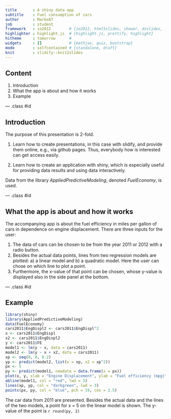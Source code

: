 ```yaml
---
title       : A shiny data app
subtitle    : Fuel consumption of cars
author      : Marbo87   
job         : student
framework   : io2012        # {io2012, html5slides, shower, dzslides, ...}
highlighter : highlight.js  # {highlight.js, prettify, highlight}
hitheme     : tomorrow      # 
widgets     : []            # {mathjax, quiz, bootstrap}
mode        : selfcontained # {standalone, draft}
knit        : slidify::knit2slides
---
```


## Content

1. Introduction
2. What the app is about and how it works
3. Example

--- .class #id 

## Introduction

The purpose of this presentation is 2-fold.

1. Learn how to create presentations, in this case with slidify, and provide them online, e.g., via github pages. Thus, everybody how is interested can get access easily.

2. Learn how to create an application with shiny, which is especially useful for providing data results and using data interactively. 

Data from the library *AppliedPredictiveModeling*, denoted *FuelEconomy*, is used.

--- .class #id 

## What the app is about and how it works

The accompanying app is about the fuel efficiency in miles per gallon of cars in dependence on engine displacement. There are three inputs for the user:

1. The data of cars can be chosen to be from the year 2011 or 2012 with a radio button.
2. Besides the actual data points, lines from two regression models are plotted: a) a linear model and b) a quadratic model. Here the user can chose on which line to plot a point. 
3. Furthermore, the x-value of that point can be chosen, whose y-value is displayed also in the side panel at the bottom.

--- .class #id 

## Example
```r
library(shiny)
library(AppliedPredictiveModeling)
data(FuelEconomy)
cars2011$EngDispl2 <- cars2011$EngDispl^2
x <- cars2011$EngDispl
x2 <- cars2011$EngDispl2
y <- cars2011$FE
model1 <- lm(y ~ x, data = cars2011)
model2 <- lm(y ~ x + x2, data = cars2011)  
xp <- seq(0, 8, 0.2)
yp <- predict(model2, list(x = xp, x2 = xp^2))
px <- 5
py <- predict(model1, newdata = data.frame(x = px))
plot(x, y, xlab = "Engine Displacement", ylab = "Fuel efficiency (mpg)")
abline(model1, col = "red", lwd = 3)
lines(xp, yp, col = "darkgreen", lwd = 3)
points(px, py, col = "blue", pch = 19, cex = 2.5)
```
The car data from 2011 are presented. Besides the actual data and the lines of the two models, a point for x = 5 on the linear model is shown. The y-value of the point is `r round(py, 2)`

